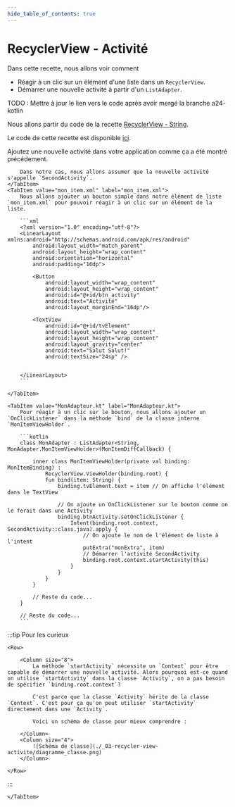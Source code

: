 ```yaml
---
hide_table_of_contents: true
---
```


# RecyclerView - Activité

Dans cette recette, nous allons voir comment 

- Réagir à un clic sur un élément d'une liste dans un `RecyclerView`.
- Démarrer une nouvelle activité à partir d'un `ListAdapter`.

TODO : Mettre à jour le lien vers le code après avoir mergé la branche a24-kotlin

Nous allons partir du code de la recette [RecyclerView - String](./recycler-view-string).

Le code de cette recette est disponible [ici](https://github.com/departement-info-cem/3N5-Prog3/tree/a24-kotlin/code/RecetteRecyclerViewContexte).

<Tabs queryString="recette-activite">
    <TabItem value="SecondActivity.kt" label="SecondActivity.kt et activity_second.xml">
        Ajoutez une nouvelle activité dans votre application comme ça a été montré précédement.

        Dans notre cas, nous allons assumer que la nouvelle activité s'appelle `SecondActivity`.
    </TabItem>
    <TabItem value="mon_item.xml" label="mon_item.xml">
        Nous allons ajouter un bouton simple dans notre élément de liste `mon_item.xml` pour pouvoir réagir à un clic sur un élément de la liste.
    
        ```xml
        <?xml version="1.0" encoding="utf-8"?>
        <LinearLayout xmlns:android="http://schemas.android.com/apk/res/android"
            android:layout_width="match_parent"
            android:layout_height="wrap_content"
            android:orientation="horizontal"
            android:padding="16dp">

            <Button
                android:layout_width="wrap_content"
                android:layout_height="wrap_content"
                android:id="@+id/btn_activity"
                android:text="Activité"
                android:layout_marginEnd="16dp"/>

            <TextView
                android:id="@+id/tvElement"
                android:layout_width="wrap_content"
                android:layout_height="wrap_content"
                android:layout_gravity="center"
                android:text="Salut Salut!"
                android:textSize="24sp" />


        </LinearLayout>
        ```

    </TabItem>
    
    <TabItem value="MonAdapteur.kt" label="MonAdapteur.kt">
        Pour réagir à un clic sur le bouton, nous allons ajouter un `OnClickListener` dans la méthode `bind` de la classe interne `MonItemViewHolder`.

        ```kotlin
        class MonAdapter : ListAdapter<String, MonAdapter.MonItemViewHolder>(MonItemDiffCallback) {

            inner class MonItemViewHolder(private val binding: MonItemBinding) :
                RecyclerView.ViewHolder(binding.root) {
                fun bind(item: String) {
                    binding.tvElement.text = item // On affiche l'élément dans le TextView

                    // On ajoute un OnClickListener sur le bouton comme on le ferait dans une Activity
                    binding.btnActivity.setOnClickListener {
                        Intent(binding.root.context, SecondActivity::class.java).apply {
                            // On ajoute le nom de l'élément de liste à l'intent
                            putExtra("monExtra", item)
                            // Démarrer l'activité SecondActivity
                            binding.root.context.startActivity(this)
                        }
                    }
                }
            }

            // Reste du code...
        }

        // Reste du code...
        ```

:::tip Pour les curieux

    <Row>

        <Column size="8">
            La méthode `startActivity` nécessite un `Context` pour être capable de démarrer une nouvelle activité. Alors pourquoi est-ce quand on utilise `startActivity` dans la classe `Activity`, on a pas besoin de spécifier `binding.root.context`?

            C'est parce que la classe `Activity` hérite de la classe `Context`. C'est pour ça qu'on peut utiliser `startActivity` directement dans une `Activity`.

            Voici un schéma de classe pour mieux comprendre :

        </Column>
        <Column size="4">
            ![Schéma de classe](./_03-recycler-view-activite/diagramme_classe.png)
        </Column>

    </Row>


:::

    </TabItem>
</Tabs>